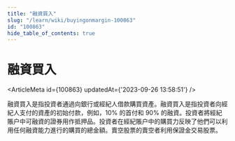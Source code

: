 ```yaml
---
title: "融資買入"
slug: "/learn/wiki/buyingonmargin-100863"
id: "100863"
hide_table_of_contents: true
---
```



# 融資買入

<ArticleMeta id={100863} updatedAt={'2023-09-26 13:58:51'} />
<div className='border-solid border-b border-t-0 my-4 border-[var(--ifm-color-gray-300)]' />

融資買入是指投資者通過向銀行或經紀人借款購買資產。融資買入是指投資者向經紀人支付的資產的初始付款，例如，10% 的首付和 90% 的融資。投資者將經紀賬户中可融資的證券用作抵押品。投資者在經紀賬户中的購買力反映了他們可以利用任何融資能力進行的購買的總金額。賣空股票的賣空者利用保證金交易股票。
